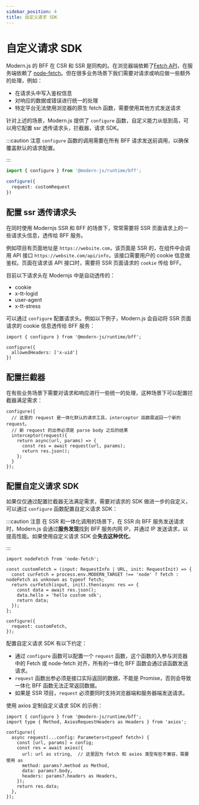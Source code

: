 ```yaml
---
sidebar_position: 4
title: 自定义请求 SDK
---
```

# 自定义请求 SDK

Modern.js 的 BFF 在 CSR 和 SSR 是同构的。在浏览器端依赖了[Fetch API](https://developer.mozilla.org/en-US/docs/Web/API/Fetch_API/Using_Fetch)，在服务端依赖了 [node-fetch](https://www.npmjs.com/package/node-fetch)。但在很多业务场景下我们需要对请求或响应做一些额外的处理，例如：

- 在请求头中写入鉴权信息
- 对响应的数据或错误进行统一的处理
- 特定平台无法使用浏览器的原生 fetch 函数，需要使用其他方式发送请求

针对上述的场景，Modern.js 提供了 `configure` 函数，自定义能力从低到高，可以用它配置 ssr 透传请求头，拦截器，请求 SDK。

:::caution 注意
`configure` 函数的调用需要在所有 BFF 请求发送前调用，以确保覆盖默认的请求配置。

:::


```ts title="App.tsx"
import { configure } from '@modern-js/runtime/bff';

configure({
  request: customRequest
})
```

## 配置 ssr 透传请求头

在同时使用 Modernjs SSR 和 BFF 的场景下，常常需要将 SSR 页面请求上的一些请求头信息，透传给 BFF 服务。

例如项目有页面地址是 `https://website.com`，该页面是 SSR 的，在组件中会调用 API 接口 `https://website.com/api/info`，该接口需要用户的 cookie 信息做鉴权。页面在请求该 API 接口时，需要将 SSR 页面请求的 `cookie` 传给 BFF。

目前以下请求头在 Modernjs 中是自动透传的：

- cookie
- x-tt-logid
- user-agent
- x-tt-stress

可以通过 `configure` 配置请求头。例如以下例子，Modern.js 会自动将 SSR 页面请求的 cookie 信息透传给 BFF 服务：

```tsx title="App.tsx"
import { configure } from '@modern-js/runtime/bff';

configure({
  allowedHeaders: ['x-uid']
})
```

## 配置拦截器

在有些业务场景下需要对请求和响应进行一些统一的处理，这种场景下可以配置拦截器满足需求：

```tsx title="App.tsx"
configure({
  // 这里的 request 是一体化默认的请求工具，interceptor 函数需返回一个新的 request。
  // 新 request 的出参必须是 parse body 之后的结果
  interceptor(request){
    return async(url, params) => {
      const res = await request(url, params);
      return res.json();
    };
  }
});
```

## 配置自定义请求 SDK

如果仅仅通过配置拦截器无法满足需求，需要对请求的 SDK 做进一步的自定义，可以通过 `configure` 函数配置自定义请求 SDK：

:::caution 注意
在 SSR 和一体化调用的场景下，在 SSR 向 BFF 服务发送请求时，Modern.js 会通过**服务发现**找到 BFF 服务内网 IP，并通过 IP 发送请求，以提高性能。如果使用自定义请求 SDK 会**失去这种优化**。

:::

```tsx title="App.tsx"
import nodeFetch from 'node-fetch';

const customFetch = (input: RequestInfo | URL, init: RequestInit) => {
  const curFetch = process.env.MODERN_TARGET !== 'node' ? fetch : nodeFetch as unknown as typeof fetch;
  return curFetch(input, init).then(async res => {
    const data = await res.json();
    data.hello = 'hello custom sdk';
    return data;
  });
};

configure({
  request: customFetch,
});
```

配置自定义请求 SDK 有以下约定：

- 通过 `configure` 函数可以配置一个 `request` 函数，这个函数的入参与浏览器中的 Fetch 或 node-fetch 对齐，所有的一体化 BFF 函数会通过该函数发送请求。
- `request` 函数出参必须是接口实际返回的数据，不能是 Promise，否则会导致一体化 BFF 函数无法正常返回数据。
- 如果是 SSR 项目，`request` 必须要同时支持浏览器端和服务器端发送请求。

使用 axios 定制自定义请求 SDK 的示例：

```tsx title="App.tsx"
import { configure } from '@modern-js/runtime/bff';
import type { Method, AxiosRequestHeaders as Headers } from 'axios';

configure({
  async request(...config: Parameters<typeof fetch>) {
    const [url, params] = config;
    const res = await axios({
      url: url as string,  // 这里因为 fetch 和 axios 类型有些不兼容，需要使用 as
      method: params?.method as Method,
      data: params?.body,
      headers: params?.headers as Headers,
    });
    return res.data;
  },
});
```

